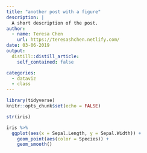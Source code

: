 ```yaml
---
title: "another post with a figure"
description: |
  A short description of the post.
author:
  - name: Teresa Chen
    url: https://teresashchen.netlify.com/
date: 03-06-2019
output:
  distill::distill_article:
    self_contained: false

categories:
  - dataviz
  - class
---
```


```r
library(tidyverse)
knitr::opts_chunk$set(echo = FALSE)

```

```r
str(iris)

iris %>% 
  ggplot(aes(x = Sepal.Length, y = Sepal.Width)) +
    geom_point(aes(color = Species)) +
    geom_smooth()

```

